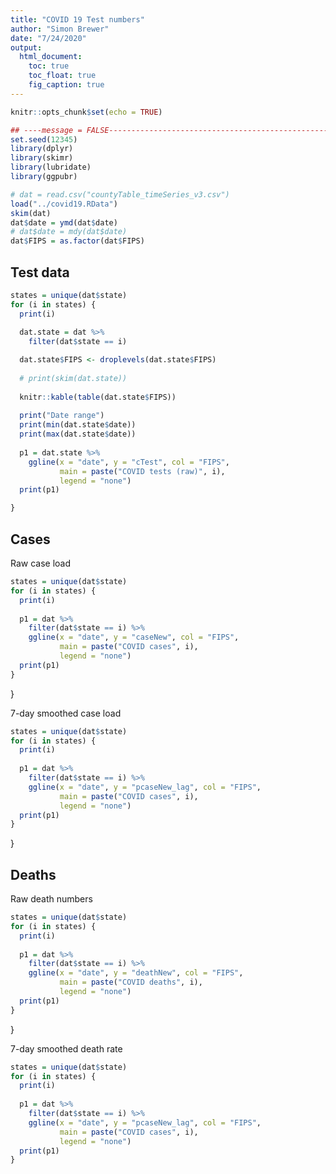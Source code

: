 ```yaml
---
title: "COVID 19 Test numbers"
author: "Simon Brewer"
date: "7/24/2020"
output:
  html_document:
    toc: true
    toc_float: true
    fig_caption: true
---
```


```r
knitr::opts_chunk$set(echo = TRUE)
```

```r
## ----message = FALSE----------------------------------------------------------
set.seed(12345)
library(dplyr)
library(skimr)
library(lubridate)
library(ggpubr)
```

```r
# dat = read.csv("countyTable_timeSeries_v3.csv")
load("../covid19.RData")
skim(dat)
dat$date = ymd(dat$date)
# dat$date = mdy(dat$date)
dat$FIPS = as.factor(dat$FIPS)
```

## Test data

```r
states = unique(dat$state)
for (i in states) {
  print(i)
  
  dat.state = dat %>% 
    filter(dat$state == i)

  dat.state$FIPS <- droplevels(dat.state$FIPS)
  
  # print(skim(dat.state))
  
  knitr::kable(table(dat.state$FIPS))
  
  print("Date range")
  print(min(dat.state$date))
  print(max(dat.state$date))
  
  p1 = dat.state %>%
    ggline(x = "date", y = "cTest", col = "FIPS",
           main = paste("COVID tests (raw)", i),
           legend = "none")
  print(p1)

}
```

## Cases

Raw case load
```r
states = unique(dat$state)
for (i in states) {
  print(i)
  
  p1 = dat %>% 
    filter(dat$state == i) %>%
    ggline(x = "date", y = "caseNew", col = "FIPS",
           main = paste("COVID cases", i),
           legend = "none")
  print(p1)
}
```
}

7-day smoothed case load
```r
states = unique(dat$state)
for (i in states) {
  print(i)
  
  p1 = dat %>% 
    filter(dat$state == i) %>%
    ggline(x = "date", y = "pcaseNew_lag", col = "FIPS",
           main = paste("COVID cases", i),
           legend = "none")
  print(p1)
}
```
}

## Deaths

Raw death numbers
```r
states = unique(dat$state)
for (i in states) {
  print(i)
  
  p1 = dat %>% 
    filter(dat$state == i) %>%
    ggline(x = "date", y = "deathNew", col = "FIPS",
           main = paste("COVID deaths", i),
           legend = "none")
  print(p1)
}
```
}

7-day smoothed death rate
```r
states = unique(dat$state)
for (i in states) {
  print(i)
  
  p1 = dat %>% 
    filter(dat$state == i) %>%
    ggline(x = "date", y = "pcaseNew_lag", col = "FIPS",
           main = paste("COVID cases", i),
           legend = "none")
  print(p1)
}
```
